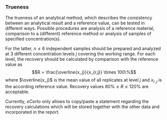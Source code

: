### Trueness

The trueness of an analytical method, which describes the consistency between
an analytical result and a reference value, can be tested in different ways.
Possible procedures are analysis of a reference material, comparison to a 
(different) reference method or analysis of samples of specified concentration(s).

For the latter, $n \le 6$ independent samples should be prepared and analyzed at 
3 different concentration levels $j$ covering the working range. For each level,
the recovery should be calculated by comparison with the reference value as
$$R = \frac{\overline{x_j}}{x_{r,j}} \times 100\%$$
where $\overline{x_j}$ is the mean value of all replicates at level $j$ and 
$x_{r,j}$ is the according reference value. Recovery values $80\% \le R \le 120\%$
are acceptable.

Currently, *eCerto* only allows to copy/paste a statement regarding the recovery 
calculations which will be stored together with the other data and incorporated
in the report.